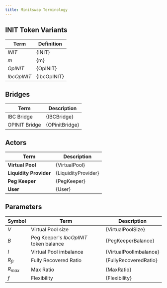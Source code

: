 ```yaml
---
title: Minitswap Terminology
---
```



## INIT Token Variants

| Term            | Definition                                                                                               |
|-----------------|----------------------------------------------------------------------------------------------------------|
| $INIT$          |{INIT}|
| $m$             |{m}|
| $OpINIT$      |{OpINIT}|
| $IbcOpINIT$   |{IbcOpINIT}|

## Bridges

| Term            | Description                                                                                         |
|-----------------|-----------------------------------------------------------------------------------------------------|
| IBC Bridge            |{IBCBridge}|
| OPINIT Bridge   |{OPinitBridge}|

## Actors


| **Term**             | **Description**                                                                                                                                           |
|----------------------|-----------------------------------------------------------------------------------------------------------------------------------------------------------|
| **Virtual Pool**     |{VirtualPool}|
| **Liquidity Provider** |{LiquidityProvider}|
| **Peg Keeper**       |{PegKeeper}|
| **User**             |{User}|

## Parameters

| Symbol     | Term                                   | Description                                                                                                                 |
|------------|----------------------------------------|-----------------------------------------------------------------------------------------------------------------------------|
| $V$        | Virtual Pool size                      |{VirtualPoolSize}|
| $B$        | Peg Keeper's $IbcOpINIT$ token balance |{PegKeeperBalance}|
| $I$        | Virtual Pool imbalance                 |{VirtualPoolImbalance}|
| $R_{fr}$ | Fully Recovered Ratio                         |{FullyRecoveredRatio}|
| $R_{max}$  | Max Ratio                              |{MaxRatio}|
| $f$        | Flexibility                            |{Flexibility}|